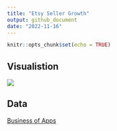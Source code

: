 ```yaml
---
title: "Etsy Seller Growth"
output: github_document
date: "2022-11-16"
---
```


```r
knitr::opts_chunk$set(echo = TRUE)
```

## Visualistion

![](outputs/test.jpg)

## Data

[Business of Apps](https://www.businessofapps.com/data/etsy-statistics/)
